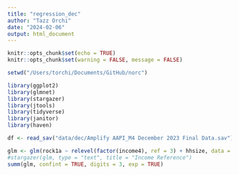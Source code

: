 ```yaml
---
title: "regression_dec"
author: "Tazz Orchi"
date: "2024-02-06"
output: html_document
---
```


```r
knitr::opts_chunk$set(echo = TRUE)
knitr::opts_chunk$set(warning = FALSE, message = FALSE) 

setwd("/Users/torchi/Documents/GitHub/norc")

library(ggplot2)
library(glmnet)
library(stargazer)
library(jtools)
library(tidyverse)
library(janitor)
library(haven)

df <- read_sav("data/dec/Amplify AAPI_M4 December 2023 Final Data.sav") |> clean_names()
```

```r
glm <- glm(rock1a ~ relevel(factor(income4), ref = 3) + hhsize, data = df, family = "binomial")
#stargazer(glm, type = "text", title = "Income Reference")
summ(glm, confint = TRUE, digits = 3, exp = TRUE)
```
